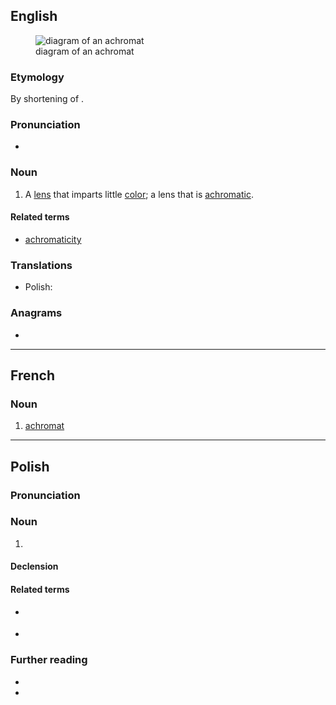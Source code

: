 ==English==
[[File:Achromat doublet en.svg|right|thumb|diagram of an achromat]]

===Etymology===
By shortening of {{m|en|achromatic}}.

===Pronunciation===
* {{a|US|UK}} {{IPA|en|/ˈæ.kɹəʊ.mæt/}}

===Noun===
{{en-noun}}

# A [[lens]] that imparts little [[color]]; a lens that is [[achromatic]].

====Related terms====
* [[achromaticity]]

===Translations===
{{trans-top}}
{{trans-mid}}
* Polish: {{t+|pl|achromat|m}}
{{trans-bottom}}

===Anagrams===
* {{anagrams|en|a=aachmort|trachoma}}

----

==French==

===Noun===
{{fr-noun|m}}

# [[#English|achromat]]

----

==Polish==
{{wp|lang=pl}}

===Pronunciation===
{{pl-p|a=Pl-achromat.ogg}}

===Noun===
{{pl-noun|m-in}}

# {{l|en|[[achromat]], achromatic lens}}

====Declension====
{{pl-decl-noun-m-in}}

====Related terms====
* {{q|nouns}} {{l|pl|[[achromatop]], [[achromatopsja]], [[achromatyczność]], [[achromatyzacja]], [[achromatyzm]]}}
* {{q|adjective}} {{l|pl|achromatyczny}}

===Further reading===
* {{R:pl:WSJP}}
* {{R:PWN}}

{{c|pl|Light|Optics}}
